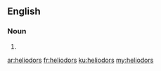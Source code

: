 ==English==

===Noun===
{{head|en|plural}}

# {{plural of|heliodor|lang=en}}

[[ar:heliodors]]
[[fr:heliodors]]
[[ku:heliodors]]
[[my:heliodors]]